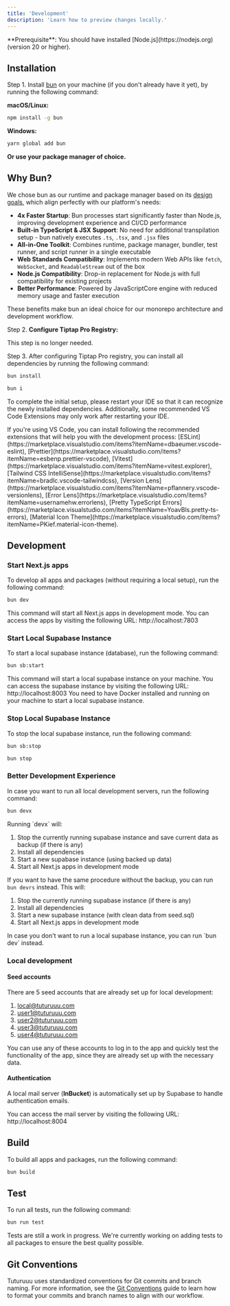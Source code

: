 ```yaml
---
title: 'Development'
description: 'Learn how to preview changes locally.'
---
```


<Info>
  **Prerequisite**: You should have installed [Node.js](https://nodejs.org)
  (version 20 or higher).
</Info>

## Installation

Step 1. Install [bun](https://bun.sh/docs/installation) on your machine (if you don't already have it yet), by running the following command:

**macOS/Linux:**

```bash
npm install -g bun
```

**Windows:**

```bash
yarn global add bun
```

**Or use your package manager of choice.**

## Why Bun?

We chose bun as our runtime and package manager based on its [design goals](https://bun.sh/docs#design-goals), which align perfectly with our platform's needs:

- **4x Faster Startup**: Bun processes start significantly faster than Node.js, improving development experience and CI/CD performance
- **Built-in TypeScript & JSX Support**: No need for additional transpilation setup - bun natively executes `.ts`, `.tsx`, and `.jsx` files
- **All-in-One Toolkit**: Combines runtime, package manager, bundler, test runner, and script runner in a single executable
- **Web Standards Compatibility**: Implements modern Web APIs like `fetch`, `WebSocket`, and `ReadableStream` out of the box
- **Node.js Compatibility**: Drop-in replacement for Node.js with full compatibility for existing projects
- **Better Performance**: Powered by JavaScriptCore engine with reduced memory usage and faster execution

These benefits make bun an ideal choice for our monorepo architecture and development workflow.

Step 2. **Configure Tiptap Pro Registry:**

<Warning>This step is no longer needed.</Warning>

Step 3. After configuring Tiptap Pro registry, you can install all dependencies by running the following command:

<CodeGroup>

```bash standard
bun install
```

```bash short-hand
bun i
```

</CodeGroup>

To complete the initial setup, please restart your IDE so that it can recognize the newly installed dependencies. Additionally, some recommended VS Code Extensions may only work after restarting your IDE.

<Tip>
  If you're using VS Code, you can install following the recommended extensions
  that will help you with the development process:
  [ESLint](https://marketplace.visualstudio.com/items?itemName=dbaeumer.vscode-eslint),
  [Prettier](https://marketplace.visualstudio.com/items?itemName=esbenp.prettier-vscode),
  [Vitest](https://marketplace.visualstudio.com/items?itemName=vitest.explorer),
  [Tailwind CSS
  IntelliSense](https://marketplace.visualstudio.com/items?itemName=bradlc.vscode-tailwindcss),
  [Version
  Lens](https://marketplace.visualstudio.com/items?itemName=pflannery.vscode-versionlens),
  [Error
  Lens](https://marketplace.visualstudio.com/items?itemName=usernamehw.errorlens),
  [Pretty TypeScript
  Errors](https://marketplace.visualstudio.com/items?itemName=YoavBls.pretty-ts-errors),
  [Material Icon
  Theme](https://marketplace.visualstudio.com/items?itemName=PKief.material-icon-theme).
</Tip>

## Development

### Start Next.js apps

To develop all apps and packages (without requiring a local setup), run the following command:

```bash bun
bun dev
```

<Info>
  This command will start all Next.js apps in development mode. You can access
  the apps by visiting the following URL: http://localhost:7803
</Info>

### Start Local Supabase Instance

To start a local supabase instance (database), run the following command:

```bash bun
bun sb:start
```

<Info>
  This command will start a local supabase instance on your machine. You can
  access the supabase instance by visiting the following URL:
  http://localhost:8003
</Info>

<Warning>
  You need to have Docker installed and running on your machine to start a local
  supabase instance.
</Warning>

### Stop Local Supabase Instance

To stop the local supabase instance, run the following command:

<CodeGroup>

```bash standard
bun sb:stop
```

```bash short-hand
bun stop
```

</CodeGroup>

### Better Development Experience

In case you want to run all local development servers, run the following command:

```bash bun
bun devx
```

<Info>
Running `devx` will:

1. Stop the currently running supabase instance and save current data as backup (if there is any)
2. Install all dependencies
3. Start a new supabase instance (using backed up data)
4. Start all Next.js apps in development mode

If you want to have the same procedure without the backup, you can run `bun devrs` instead. This will:

1. Stop the currently running supabase instance (if there is any)
2. Install all dependencies
3. Start a new supabase instance (with clean data from seed.sql)
4. Start all Next.js apps in development mode

</Info>

<Tip>
  In case you don't want to run a local supabase instance, you can run `bun dev`
  instead.
</Tip>

### Local development

#### Seed accounts

There are 5 seed accounts that are already set up for local development:

1. [local@tuturuuu.com](mailto:local@tuturuuu.com)
2. [user1@tuturuuu.com](mailto:user1@tuturuuu.com)
3. [user2@tuturuuu.com](mailto:user2@tuturuuu.com)
4. [user3@tuturuuu.com](mailto:user3@tuturuuu.com)
5. [user4@tuturuuu.com](mailto:user4@tuturuuu.com)

You can use any of these accounts to log in to the app and quickly test the functionality of the app, since they are already set up with the necessary data.

#### Authentication

A local mail server (**InBucket**) is automatically set up by Supabase to handle authentication emails.

<Info>
  You can access the mail server by visiting the following URL:
  http://localhost:8004
</Info>

## Build

To build all apps and packages, run the following command:

```bash bun
bun build
```

## Test

To run all tests, run the following command:

```bash bun
bun run test
```

<Warning>
  
Tests are still a work in progress. We're currently working on adding tests to all packages to ensure the best quality possible.

</Warning>

## Git Conventions

Tuturuuu uses standardized conventions for Git commits and branch naming. For more information, see the [Git Conventions](/git-conventions) guide to learn how to format your commits and branch names to align with our workflow.
